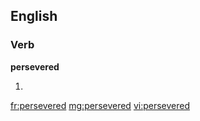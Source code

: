 ==English==

===Verb===
'''persevered'''

# {{past of|[[persevere]]}}

[[fr:persevered]]
[[mg:persevered]]
[[vi:persevered]]